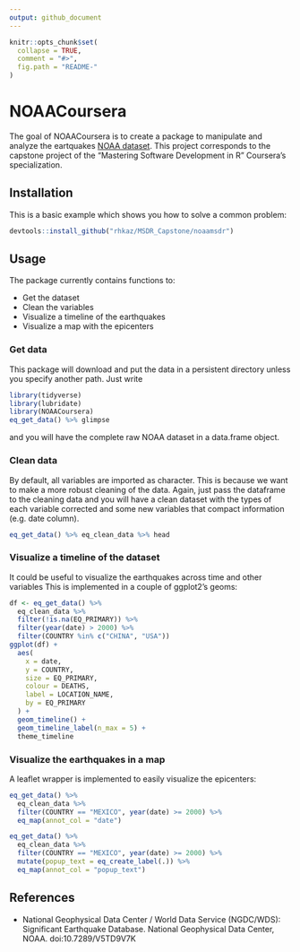 ```yaml
---
output: github_document
---
```


```r
knitr::opts_chunk$set(
  collapse = TRUE,
  comment = "#>",
  fig.path = "README-"
)
```

# NOAACoursera

The goal of NOAACoursera is to create a package to manipulate and analyze the
eartquakes [NOAA dataset](NOAA). This project corresponds to the capstone project of the 
"Mastering Software Development in R" Coursera's specialization.

## Installation

This is a basic example which shows you how to solve a common problem:

```r
devtools::install_github("rhkaz/MSDR_Capstone/noaamsdr")
```

## Usage

The package currently contains functions to:

- Get the dataset
- Clean the variables
- Visualize a timeline of the earthquakes
- Visualize a map with the epicenters

### Get data
This package will download and put the data in a persistent directory unless you
specify another path. Just write 

```r
library(tidyverse)
library(lubridate)
library(NOAACoursera)
eq_get_data() %>% glimpse
```

and you will have the complete raw NOAA dataset in a data.frame object.

### Clean data
By default, all variables are imported as character. This is because we want to
make a more robust cleaning of the data. Again, just pass the dataframe to 
the cleaning data and you will have a clean dataset with the types of each variable
corrected and some new variables that compact information (e.g. date column).

```r
eq_get_data() %>% eq_clean_data %>% head
```


### Visualize a timeline of the dataset
It could be useful to visualize the earthquakes across time and other variables
This is implemented in a couple of ggplot2's geoms: 

```r
df <- eq_get_data() %>%
  eq_clean_data %>%
  filter(!is.na(EQ_PRIMARY)) %>%
  filter(year(date) > 2000) %>%
  filter(COUNTRY %in% c("CHINA", "USA"))
ggplot(df) +
  aes(
    x = date,
    y = COUNTRY,
    size = EQ_PRIMARY,
    colour = DEATHS,
    label = LOCATION_NAME,
    by = EQ_PRIMARY
  ) +
  geom_timeline() +
  geom_timeline_label(n_max = 5) +
  theme_timeline
```

### Visualize the earthquakes in a map
A leaflet wrapper is implemented to easily visualize the epicenters:

```r
eq_get_data() %>%
  eq_clean_data %>%
  filter(COUNTRY == "MEXICO", year(date) >= 2000) %>%
  eq_map(annot_col = "date")

eq_get_data() %>%
  eq_clean_data %>%
  filter(COUNTRY == "MEXICO", year(date) >= 2000) %>%
  mutate(popup_text = eq_create_label(.)) %>%
  eq_map(annot_col = "popup_text")
```


## References

- National Geophysical Data Center / World Data Service (NGDC/WDS): 
  Significant Earthquake Database.
  National Geophysical Data Center, NOAA. doi:10.7289/V5TD9V7K

[NOAA]: https://www.ngdc.noaa.gov/nndc/struts/form?t=101650&s=1&d=1
